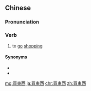 ==Chinese==
{{zh-forms|s=买东西|type=12}}

===Pronunciation===
{{zh-pron
|m=mǎidōngxi
|c=maai5 dung1 sai1
|cat=v
}}

===Verb===
{{zh-verb}}

# to [[go]] [[shopping]]

====Synonyms====
* {{zh-l|購物}}
* {{zh-l|血拼}}

[[mg:買東西]]
[[ja:買東西]]
[[chr:買東西]]
[[zh:買東西]]